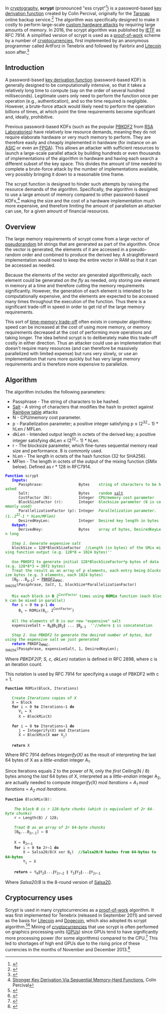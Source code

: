 In [[cryptography]], '''scrypt''' (pronounced "ess crypt"<ref>{{cite web|title=Colin Percival on Twitter|url=https://twitter.com/cperciva/status/734613598383841281}}</ref>) is a password-based [[key derivation function]] created by Colin Percival, originally for the [[Tarsnap]] online backup service.<ref>{{cite web|title=scrypt page on the Tarsnap website|url=http://www.tarsnap.com/scrypt.html|accessdate=21 January 2014}}</ref>  The algorithm was specifically designed to make it costly to perform large-scale [[custom hardware attack]]s by requiring large amounts of memory. In 2016, the scrypt algorithm was published by [[Internet Engineering Task Force|IETF]] as RFC 7914. A simplified version of scrypt is used as a [[proof-of-work]] scheme by a number of [[Cryptocurrency|cryptocurrencies]], first implemented by an anonymous programmer called ArtForz in Tenebrix and followed by Fairbrix and [[Litecoin]] soon after.<ref>{{cite web|url=https://motherboard.vice.com/en_us/article/4x3ywn/beyond-bitcoin-a-guide-to-the-most-promising-cryptocurrencies|title=Beyond Bitcoin: A Guide to the Most Promising Cryptocurrencies|first=|date=|website=|access-date=|author=Alec Liu}}</ref>

== Introduction ==

A password-based [[key derivation function]] (password-based KDF) is generally designed to be computationally intensive, so that it takes a relatively long time to compute (say on the order of several hundred milliseconds). Legitimate users only need to perform the function once per operation (e.g., authentication), and so the time required is negligible. However, a brute-force attack would likely need to perform the operation billions of times, at which point the time requirements become significant and, ideally, prohibitive.

Previous password-based KDFs (such as the popular [[PBKDF2]] from [[RSA Laboratories]]) have relatively low resource demands, meaning they do not require elaborate hardware or very much memory to perform. They are therefore easily and cheaply implemented in hardware (for instance on an [[Application-specific integrated circuit|ASIC]] or even an [[Field-programmable gate array|FPGA]]). This allows an attacker with sufficient resources to launch a large-scale parallel attack by building hundreds or even thousands of implementations of the algorithm in hardware and having each search a different subset of the key space. This divides the amount of time needed to complete a brute-force attack by the number of implementations available, very possibly bringing it down to a reasonable time frame.

The scrypt function is designed to hinder such attempts by raising the resource demands of the algorithm. Specifically, the algorithm is designed to use a large amount of memory compared to other password-based KDFs,<ref>[http://www.tarsnap.com/scrypt/scrypt.pdf Stronger Key Derivation Via Sequential Memory-Hard Functions], 
Colin Percival</ref> 
making the size and the cost of a hardware implementation much more expensive, and therefore limiting the amount of parallelism an attacker can use, for a given amount of financial resources.

== Overview ==
The large memory requirements of scrypt come from a large vector of [[pseudorandom]] bit strings that are generated as part of the algorithm. Once the vector is generated, the elements of it are accessed in a pseudo-random order and combined to produce the derived key. A straightforward implementation would need to keep the entire vector in RAM so that it can be accessed as needed.

Because the elements of the vector are generated algorithmically, each element could be generated ''on the fly'' as needed, only storing one element in memory at a time and therefore cutting the memory requirements significantly. However, the generation of each element is intended to be computationally expensive, and the elements are expected to be accessed many times throughout the execution of the function. Thus there is a significant trade-off in speed in order to get rid of the large memory requirements.

This sort of [[Space–time tradeoff|time–memory trade-off]] often exists in computer algorithms: speed can be increased at the cost of using more memory, or memory requirements decreased at the cost of performing more operations and taking longer. The idea behind scrypt is to deliberately make this trade-off costly in either direction. Thus an attacker could use an implementation that doesn't require many resources (and can therefore be massively parallelized with limited expense) but runs very slowly, or use an implementation that runs more quickly but has very large memory requirements and is therefore more expensive to parallelize.

== Algorithm ==

The algorithm includes the following parameters:

* Passphrase - The string of characters to be hashed.
* [[Salt (cryptography)|Salt]] - A string of characters that modifies the hash to protect against [[Rainbow table]] attacks
* N - CPU/memory cost parameter.
* p - Parallelization parameter; a positive integer satisfying p ≤ (2<sup>32</sup>− 1) * hLen / MFLen.
* dkLen - Intended output length in octets of the derived key; a positive integer satisfying dkLen ≤ (2<sup>32</sup>− 1) * hLen.
* r - The blocksize parameter, which fine-tunes sequential memory read size and performance. 8 is commonly used.
* hLen - The length in octets of the hash function (32 for SHA256).
* MFlen - The length in octets of the output of the mixing function (''SMix'' below). Defined as r * 128 in RFC7914.

 <span style="color:blue;">'''Function'''</span> scrypt
    <span style="color:blue;">'''Inputs:'''</span>
       Passphrase:                Bytes    <span style="color:green;">string of characters to be hashed</span>
       Salt:                      Bytes    <span style="color:green;">random [[Salt (cryptography)|salt]]</span>
       CostFactor (N):            Integer  <span style="color:green;">CPU/memory cost parameter</span>
       BlockSizeFactor (r):       Integer  <span style="color:green;">blocksize parameter (8 is commonly used)</span>
       ParallelizationFactor (p): Integer  <span style="color:green;">''Parallelization parameter. (1..2<sup>32</sup>-1 * hLen/MFlen)''</span>
       DesiredKeyLen:             Integer  <span style="color:green;">Desired key length in bytes</span>
    <span style="color:blue;">'''Output:'''</span>
       DerivedKey:                Bytes    <span style="color:green;">array of bytes, DesiredKeyLen long</span>
 
    <span style="color:green;">''Step 1. Generate expensive salt''</span>
    blockSize ← 128*BlockSizeFactor  <span style="color:green;">//Length (in bytes) of the SMix mixing function output (e.g. 128*8 = 1024 bytes)''</span>
 
    <span style="color:green;">Use PBKDF2 to generate initial 128*BlockSizeFactor*p bytes of data (e.g. 128*8*3 = 3072 bytes)</span>
    <span style="color:green;">Treat the result as an array of ''p'' elements, each entry being ''blocksize'' bytes (e.g. 3 elements, each 1024 bytes)</span>
    [B<sub>0</sub>...B<sub>p−1</sub>] ← [[PBKDF2]]<sub>HMAC-SHA256</sub>(''Passphrase'', ''Salt'', 1, blockSize*ParallelizationFactor)
 
    <span style="color:green;">Mix each block in '''B''' 2<sup>CostFactor</sup> times using '''ROMix''' function (each block can be mixed in parallel)</span>
    <span style="color:blue;">'''for'''</span> i ← 0 <span style="color:blue;">'''to'''</span> p-1 <span style="color:blue;">'''do'''</span>
       B<sub>i</sub> ← ROMix(B<sub>i</sub>, 2<sup>CostFactor</sup>)
 
    <span style="color:green;">All the elements of B is our new "expensive" salt</span>
    expensiveSalt ← B<sub>0</sub>∥B<sub>1</sub>∥B<sub>2</sub>∥ ... ∥B<sub>p-1</sub>  <span style="color:green;">''//where ∥ is concatenation</span>
  
    <span style="color:green;">''Step 2. Use PBKDF2 to generate the desired number of bytes, but using the expensive salt we just generated''</span>
    <span style="color:blue;">'''return'''</span> PBKDF2<sub>HMAC-SHA256</sub>(Passphrase, expensiveSalt, 1, DesiredKeyLen);

Where ''PBKDF2(P, S, c, dkLen)'' notation is defined in RFC 2898, where c is an iteration count.

This notation is used by RFC 7914 for specifying a usage of PBKDF2 with c = 1.
 '''Function''' ROMix(Block, Iterations)
 
    <span style="color:green;">Create ''Iterations'' copies of ''X''</span>
    X ← Block
    '''for''' i ← 0 '''to''' Iterations−1 '''do'''
       V<sub>i</sub> ← X
       X ← BlockMix(X)
 
    '''for''' i ← 0 '''to''' Iterations−1 '''do'''
       j ← Integerify(X) mod Iterations 
       X ← BlockMix(X '''xor''' V<sub>j</sub>)
 
    '''return''' X

Where RFC 7914 defines ''Integerify(X)'' as the result of interpreting the last 64 bytes of X as a ''little-endian'' integer A<sub>1</sub>.

Since Iterations equals 2 to the power of N, only the ''first'' Ceiling(N / 8) bytes among the ''last'' 64 bytes of X, interpreted as a ''little-endian'' integer A<sub>2</sub>, are actually needed to compute ''Integerify(X) mod Iterations = A<sub>1</sub> mod Iterations = A<sub>2</sub> mod Iterations''.

 '''Function''' BlockMix(B):
 
     <span style="color:green;">''The block B is r 128-byte chunks (which is equivalent of 2r 64-byte chunks)''</span>
     r ← Length(B) / 128;
 
     <span style="color:green;">''Treat B as an array of 2r 64-byte chuncks''</span>
     [B<sub>0</sub>...B<sub>2r-1</sub>] ← B
 
     X ← B<sub>2r−1</sub>
     '''for''' i ← 0 '''to''' 2r−1 '''do'''
         X ← Salsa20/8(X xor B<sub>i</sub>)  <span style="color:green;">'''//Salsa20/8 hashes from 64-bytes to 64-bytes'''</span>
         Y<sub>i</sub> ← X
 
     '''return''' ← Y<sub>0</sub>∥Y<sub>2</sub>∥...∥Y<sub>2r−2</sub> ∥ Y<sub>1</sub>∥Y<sub>3</sub>∥...∥Y<sub>2r−1</sub>

Where ''Salsa20/8'' is the 8-round version of [[Salsa20]].

== Cryptocurrency uses ==
Scrypt is used in many cryptocurrencies as a [[proof-of-work]] algorithm. It was first implemented for Tenebrix (released in September 2011) and served as the basis for [[Litecoin]] and [[Dogecoin]], which also adopted its scrypt algorithm.<ref>{{cite book |url=https://books.google.com/books?id=IXmrBQAAQBAJ&pg=PA221 |title=Mastering Bitcoin: Unlocking Digital Cryptocurrencies |pages=221, 223 |author=Andreas M. Antonopoulos |date=3 December 2014 |publisher=O'Reilly Media |isbn=9781491902646 }}</ref><ref>{{cite web | url=https://litecoin.info/History_of_cryptocurrency | title=History of cryptocurrency | accessdate=27 June 2014}}</ref> Mining of [[cryptocurrencies]] that use scrypt is often performed on graphics processing units ([[GPUs]]) since GPUs tend to have significantly more processing power (for some algorithms) compared to the CPU.<ref>{{cite book|url=https://www.amazon.com/Litecoin-Scrypt-Mining-Configurations-Radeon-ebook/dp/B00E2RT1I4|title=Litecoin Scrypt Mining Configurations for Radeon 7950|author=Roman Guelfi-Gibbs|publisher=Amazon Digital Services}}</ref>  This led to shortages of high end GPUs due to the rising price of these currencies in the months of November and December 2013.<ref>{{cite web|url=http://www.extremetech.com/computing/172381-massive-surge-in-litecoin-mining-leads-to-radeon-shortage|author=Joel Hruska|title=Massive surge in Litecoin mining leads to graphics card shortage|date=10 December 2013|publisher=ExtremeTech}}</ref>

